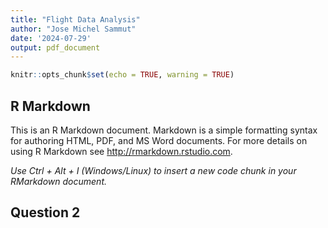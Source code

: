 ```yaml
---
title: "Flight Data Analysis"
author: "Jose Michel Sammut"
date: '2024-07-29'
output: pdf_document
---
```


```r
knitr::opts_chunk$set(echo = TRUE, warning = TRUE)
```

## R Markdown


This is an R Markdown document. Markdown is a simple formatting syntax for authoring HTML, PDF, and MS Word documents. For more details on using R Markdown see <http://rmarkdown.rstudio.com>.

*Use Ctrl + Alt + I (Windows/Linux) to insert a new code chunk in your RMarkdown document.*

## Question 2